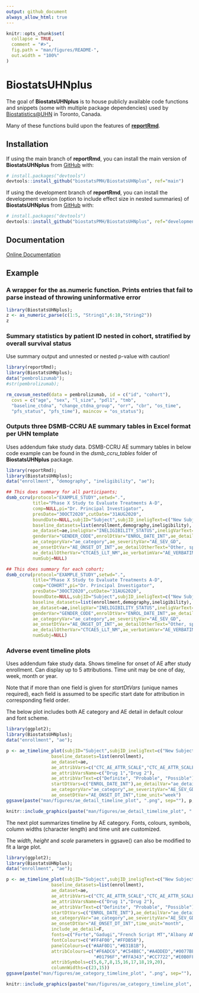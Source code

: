 ```yaml
---
output: github_document
always_allow_html: true
---
```


<!-- This file is used to create README.md
Note that the README.md document may need updating to change
'\<0.001' to '<0.001'. 
-->

```r
knitr::opts_chunk$set(
  collapse = TRUE,
  comment = "#>",
  fig.path = "man/figures/README-",
  out.width = "100%"
)

```

# BiostatsUHNplus

The goal of **BiostatsUHNplus** is to house publicly available code functions and snippets (some with multiple package dependencies) 
used by [Biostatistics@UHN](https://www.biostatspm.com/) in Toronto, Canada.

Many of these functions build upon the features of [**reportRmd**](https://github.com/biostatsPMH/reportRmd).

## Installation

If using the main branch of **reportRmd**, you can install the main version of **BiostatsUHNplus** from [GitHub](https://github.com/) with:


``` r
# install.packages("devtools")
devtools::install_github("biostatsPMH/BiostatsUHNplus", ref="main")
```

If using the development branch of **reportRmd**, you can install the development version (option to include effect size in nested summaries) of **BiostatsUHNplus** from [GitHub](https://github.com/) with:


``` r
# install.packages("devtools")
devtools::install_github("biostatsPMH/BiostatsUHNplus", ref="development")
```

## Documentation

[Online Documentation](https://biostatsPMH.github.io/BiostatsUHNplus/)

## Example

### A wrapper for the as.numeric function. Prints entries that fail to parse instead of throwing uninformative error

```r
library(BiostatsUHNplus);
z <- as_numeric_parse(c(1:5, "String1",6:10,"String2"))
z

```


### Summary statistics by patient ID nested in cohort, stratified by overall survival status

Use summary output and unnested or nested p-value with caution!

```r
library(reportRmd);
library(BiostatsUHNplus);
data("pembrolizumab");
#str(pembrolizumab);

rm_covsum_nested(data = pembrolizumab, id = c("id", "cohort"), 
  covs = c("age", "sex", "l_size", "pdl1", "tmb", 
  "baseline_ctdna", "change_ctdna_group", "orr", "cbr", "os_time",
  "pfs_status", "pfs_time"), maincov = "os_status");

```



### Outputs three DSMB-CCRU AE summary tables in Excel format per UHN template

Uses addendum fake study data. DSMB-CCRU AE summary tables in below code example can be found in the *dsmb_ccru_tables* folder of **BiostatsUHNplus** package.

```r
library(reportRmd);
library(BiostatsUHNplus);
data("enrollment", "demography", "ineligibility", "ae");

## This does summary for all participants;
dsmb_ccru(protocol="EXAMPLE_STUDY",setwd=".",
          title="Phase X Study to Evaluate Treatments A-D",
          comp=NULL,pi="Dr. Principal Investigator",
          presDate="30OCT2020",cutDate="31AUG2020",
          boundDate=NULL,subjID="Subject",subjID_ineligText=c("New Subject","Test"),
          baseline_datasets=list(enrollment,demography,ineligibility),
          ae_dataset=ae,ineligVar="INELIGIBILITY_STATUS",ineligVarText=c("Yes","Y"),
          genderVar="GENDER_CODE",enrolDtVar="ENROL_DATE_INT",ae_detailVar="ae_detail",
          ae_categoryVar="ae_category",ae_severityVar="AE_SEV_GD",
          ae_onsetDtVar="AE_ONSET_DT_INT",ae_detailOtherText="Other, specify",
          ae_detailOtherVar="CTCAE5_LLT_NM",ae_verbatimVar="AE_VERBATIM_TRM_TXT",
          numSubj=NULL)

## This does summary for each cohort;
dsmb_ccru(protocol="EXAMPLE_STUDY",setwd=".",
          title="Phase X Study to Evaluate Treatments A-D",
          comp="COHORT",pi="Dr. Principal Investigator",
          presDate="30OCT2020",cutDate="31AUG2020",
          boundDate=NULL,subjID="Subject",subjID_ineligText=c("New Subject","Test"),
          baseline_datasets=list(enrollment,demography,ineligibility),
          ae_dataset=ae,ineligVar="INELIGIBILITY_STATUS",ineligVarText=c("Yes","Y"),
          genderVar="GENDER_CODE",enrolDtVar="ENROL_DATE_INT",ae_detailVar="ae_detail",
          ae_categoryVar="ae_category",ae_severityVar="AE_SEV_GD",
          ae_onsetDtVar="AE_ONSET_DT_INT",ae_detailOtherText="Other, specify",
          ae_detailOtherVar="CTCAE5_LLT_NM",ae_verbatimVar="AE_VERBATIM_TRM_TXT",
          numSubj=NULL)
```



### Adverse event timeline plots

Uses addendum fake study data. Shows timeline for onset of AE after study enrollment. Can display up to 5 attributions. Time unit may be one of day, week, month or year.

Note that if more than one field is given for *startDtVars* (unique names required), each field is assumed to be specific start date for attribution in corresponding field order.

The below plot includes both AE category and AE detail in default colour and font scheme.

```r
library(ggplot2);
library(BiostatsUHNplus);
data("enrollment", "ae");

p <- ae_timeline_plot(subjID="Subject",subjID_ineligText=c("New Subject","Test"),
                 baseline_datasets=list(enrollment),
                 ae_dataset=ae,
                 ae_attribVars=c("CTC_AE_ATTR_SCALE","CTC_AE_ATTR_SCALE_1"),
                 ae_attribVarsName=c("Drug 1","Drug 2"),
                 ae_attribVarText=c("Definite", "Probable", "Possible"),
                 startDtVars=c("ENROL_DATE_INT"),ae_detailVar="ae_detail",
                 ae_categoryVar="ae_category",ae_severityVar="AE_SEV_GD",
                 ae_onsetDtVar="AE_ONSET_DT_INT",time_unit="week")
ggsave(paste("man/figures/ae_detail_timeline_plot", ".png", sep=""), p, width=6.4, height=10, device="png", scale = 1.15);
```

```r
knitr::include_graphics(paste("man/figures/ae_detail_timeline_plot", ".png", sep=""))
```


The next plot summarizes timeline by AE category. Fonts, colours, symbols, column widths (character length) and time unit are customized.

The *width*, *height* and *scale* parameters in ggsave() can also be modified to fit a large plot.

```r
library(ggplot2);
library(BiostatsUHNplus);
data("enrollment", "ae");

p <- ae_timeline_plot(subjID="Subject",subjID_ineligText=c("New Subject","Test"),
                 baseline_datasets=list(enrollment),
                 ae_dataset=ae,
                 ae_attribVars=c("CTC_AE_ATTR_SCALE","CTC_AE_ATTR_SCALE_1"),
                 ae_attribVarsName=c("Drug 1","Drug 2"),
                 ae_attribVarText=c("Definite", "Probable", "Possible"),
                 startDtVars=c("ENROL_DATE_INT"),ae_detailVar="ae_detail",
                 ae_categoryVar="ae_category",ae_severityVar="AE_SEV_GD",
                 ae_onsetDtVar="AE_ONSET_DT_INT",time_unit="month",
                 include_ae_detail=F,
                 fonts=c("Forte","Gadugi","French Script MT","Albany AMT","Calibri"),
                 fontColours=c("#FF4F00","#FFDB58"),
                 panelColours=c("#AAF0D1","#B31B1B"),
                 attribColours=c("#F6ADC6","#C54B8C","#A4DDED","#0077BE","#9AB973",
                                 "#01796F","#FFA343","#CC7722","#E0B0FF","#5A4FCF"),
                 attribSymbols=c(5,6,7,8,15,16,17,18,19,20),
                 columnWidths=c(23,15))
ggsave(paste("man/figures/ae_category_timeline_plot", ".png", sep=""), p, width=3.6, height=5.4, device="png", scale = 1);
```

```r
knitr::include_graphics(paste("man/figures/ae_category_timeline_plot", ".png", sep=""))
```
